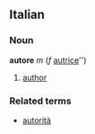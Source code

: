 ==Italian==
===Noun===
'''autore''' ''m'' (''f'' [[autrice]]'')

# [[author]]

===Related terms===
*[[autorità]]